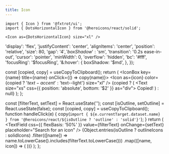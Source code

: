 ```yaml
---
title: Icon
---
```



```tsx
import { Icon } from '@fxtrot/ui';
import { DotsHorizontalIcon } from '@heroicons/react/solid';
```


```tsx preview
<Icon as={DotsHorizontalIcon} size="xl" />
```

  'display': 'flex',
  'justifyContent': 'center',
  'alignItems': 'center',
  'position': 'relative',
  'size': 80,
  'gap': '$4',
  'boxShadow': '$sm',
  'transition': '0.2s ease-in-out',
  'cursor': 'pointer',
  'minWidth': 0,
  'overflow': 'hidden',
  'bc': '#fff',
  'focusRing': '$focusRing',
  '&:hover': {
    boxShadow: '$md',
  },
});

  const [copied, copy] = useCopyToClipboard();
  return (
    <IconBox key={name} title={name} onClick={() => copy(name)}>
      <Icon as={icon} color={copied ? '$text-accent' : '$text--light'} size="xl" />
      {copied ? (
        <Text size="xs" css={{ position: 'absolute', bottom: '$2' }} as="div">
          Copied!
        </Text>
      ) : null}
    </IconBox>
  );
};

  const [filterText, setText] = React.useState('');
  const [isOutline, setOutline] = React.useState(false);
  const [copied, copy] = useCopyToClipboard();
  function handleClick(e) {
    copy(`import { ${e.currentTarget.dataset.name} } from '@heroicons/react/${isOutline ? 'outline' : 'solid'}'`);
  }
  return (
    <Column cross="stretch" gap="md">
      <Row gap="md" main="spread" cross="center">
        <TextField css={{ flexBasis: '50%' }} value={filterText} onChange={setText} placeholder="Search for an icon" />
        <Switch checked={isOutline} onChange={setOutline} label="Show outline icons" />
      </Row>
      <Row wrap="wrap" gap="4">
        {Object.entries(isOutline ? outlineIcons : solidIcons)
          .filter(([name]) => name.toLowerCase().includes(filterText.toLowerCase()))
          .map(([name, icon]) => (
            <IconCopy name={name} icon={icon} key={name} />
          ))}
      </Row>
    </Column>
  );
};

<Box mt={100}>
  <IconsWithFilter />
</Box>
